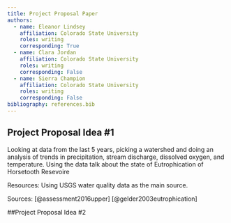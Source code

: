 ```yaml
---
title: Project Proposal Paper
authors:
  - name: Eleanor Lindsey
    affiliation: Colorado State University
    roles: writing
    corresponding: True
  - name: Clara Jordan 
    affiliation: Colorado State University
    roles: writing
    corresponding: False
  - name: Sierra Champion
    affiliation: Colorado State University
    roles: writing
    corresponding: False
bibliography: references.bib
---
```


## Project Proposal Idea #1
Looking at data from the last 5 years, picking a watershed and doing an analysis of trends in precipitation, stream discharge, dissolved oxygen, and temperature. Using the data talk about the state of Eutrophication of Horsetooth Resevoire 

Resources:
Using USGS water quality data as the main source.

Sources:
[@assessment2016upper]
[@gelder2003eutrophication]

##Project Proposal Idea #2

